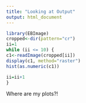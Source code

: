 ```yaml
---
title: "Looking at Output"
output: html_document
---
```


``` r
library(EBImage)
cropped<-dir(pattern="cr")
ii=1
while (ii <= 10) { 
c1<-readImage(cropped[ii])
display(c1, method="raster")
hist(as.numeric(c1))

ii=ii+1
}
```

Where are my plots?!